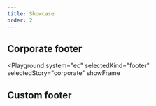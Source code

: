 ```yaml
---
title: Showcase
order: 2
---
```




## Corporate footer

<Playground
  system="ec"
  selectedKind="footer"
  selectedStory="corporate"
  showFrame
>
  <Footer {...demoContentCorporate} />
</Playground>

## Custom footer

<Playground system="ec" selectedKind="footer" selectedStory="custom" showFrame>
  <Footer {...demoContentCustom} />
</Playground>
